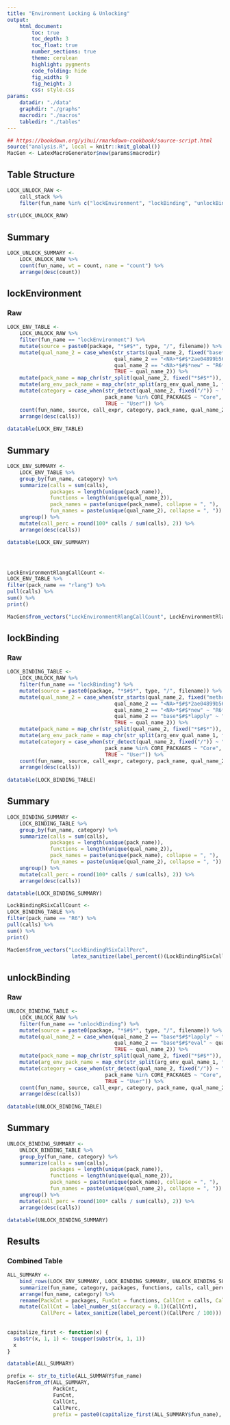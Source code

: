 ```yaml
---
title: "Environment Locking & Unlocking"
output:
    html_document:
        toc: true
        toc_depth: 3
        toc_float: true
        number_sections: true
        theme: cerulean
        highlight: pygments
        code_folding: hide
        fig_width: 9
        fig_height: 3
        css: style.css
params:
    datadir: "./data"
    graphdir: "./graphs"
    macrodir: "./macros"
    tabledir: "./tables"
---
```


```r
## https://bookdown.org/yihui/rmarkdown-cookbook/source-script.html
source("analysis.R", local = knitr::knit_global())
MacGen <- LatexMacroGenerator$new(params$macrodir)
```

## Table Structure


```r
LOCK_UNLOCK_RAW <-
    call_stack %>%
    filter(fun_name %in% c("lockEnvironment", "lockBinding", "unlockBinding"))
    
str(LOCK_UNLOCK_RAW)
```


## Summary

```r
LOCK_UNLOCK_SUMMARY <-
    LOCK_UNLOCK_RAW %>% 
    count(fun_name, wt = count, name = "count") %>%
    arrange(desc(count))
```

## lockEnvironment


### Raw

```r
LOCK_ENV_TABLE <-
    LOCK_UNLOCK_RAW %>%
    filter(fun_name == "lockEnvironment") %>%
    mutate(source = paste0(package, "*$#$*", type, "/", filename)) %>%
    mutate(qual_name_2 = case_when(str_starts(qual_name_2, fixed("base*$#$*loadNamespace*$#$*")) & qual_name_2 != "base*$#$*loadNamespace*$#$*sealNamespace" ~ "base*$#$*loadNamespace*$#$*sealNamespace",
                                   qual_name_2 == "<NA>*$#$*2ae04899b56d2a4922d9088b16dca9f5493c3ceb37dabbfb0d6625d23af95e73e9e212ac86b83f1445eacfdbd3fa81b3a661bb7f3c5da3fa04debfa085395681" ~ "R6*$#$*clone_method",
                                   qual_name_2 == "<NA>*$#$*new" ~ "R6*$#$*new",
                                   TRUE ~ qual_name_2)) %>%
    mutate(pack_name = map_chr(str_split(qual_name_2, fixed("*$#$*")), ~.[1])) %>%
    mutate(arg_env_pack_name = map_chr(str_split(arg_env_qual_name_1, fixed("*$#$*")), ~.[1])) %>%
    mutate(category = case_when(str_detect(qual_name_2, fixed("/")) ~ "Top-Level",
                                pack_name %in% CORE_PACKAGES ~ "Core",
                                TRUE ~ "User")) %>%
    count(fun_name, source, call_expr, category, pack_name, qual_name_2, qual_name_3, qual_name_4, arg_env_pack_name, arg_env_qual_name = arg_env_qual_name_1, wt = count, name = "calls") %>%
    arrange(desc(calls))
    
datatable(LOCK_ENV_TABLE)
```

## Summary

```r
LOCK_ENV_SUMMARY <-
    LOCK_ENV_TABLE %>%
    group_by(fun_name, category) %>%
    summarize(calls = sum(calls),
              packages = length(unique(pack_name)),
              functions = length(unique(qual_name_2)),
              pack_names = paste(unique(pack_name), collapse = ", "),
              fun_names = paste(unique(qual_name_2), collapse = ", ")) %>%
    ungroup() %>%
    mutate(call_perc = round(100* calls / sum(calls), 2)) %>%
    arrange(desc(calls))

datatable(LOCK_ENV_SUMMARY)




LockEnvironmentRlangCallCount <- 
LOCK_ENV_TABLE %>%
filter(pack_name == "rlang") %>%
pull(calls) %>%
sum() %>%
print()

MacGen$from_vectors("LockEnvironmentRlangCallCount", LockEnvironmentRlangCallCount)
```

## lockBinding


### Raw

```r
LOCK_BINDING_TABLE <-
    LOCK_UNLOCK_RAW %>%
    filter(fun_name == "lockBinding") %>%
    mutate(source = paste0(package, "*$#$*", type, "/", filename)) %>%
    mutate(qual_name_2 = case_when(str_starts(qual_name_2, fixed("methods*$#$*")) & !(qual_name_2 %in% c("methods*$#$*.assignOverBinding", "methods*$#$*.setDummyField")) ~ "methods*$#$*.initForEnvRefClass",
                                   qual_name_2 == "<NA>*$#$*2ae04899b56d2a4922d9088b16dca9f5493c3ceb37dabbfb0d6625d23af95e73e9e212ac86b83f1445eacfdbd3fa81b3a661bb7f3c5da3fa04debfa085395681*$#$*copy_slice"~ "R6*$#$*generator_funs*$#$*clone_method",
                                   qual_name_2 == "<NA>*$#$*new" ~ "R6*$#$*new",
                                   qual_name_2 == "base*$#$*lapply" ~ "rlang*$#$*env_binding_lock",
                                   TRUE ~ qual_name_2)) %>%
    mutate(pack_name = map_chr(str_split(qual_name_2, fixed("*$#$*")), ~.[1])) %>%
    mutate(arg_env_pack_name = map_chr(str_split(arg_env_qual_name_1, fixed("*$#$*")), ~.[1])) %>%
    mutate(category = case_when(str_detect(qual_name_2, fixed("/")) ~ "Top-Level",
                                pack_name %in% CORE_PACKAGES ~ "Core",
                                TRUE ~ "User")) %>%
    count(fun_name, source, call_expr, category, pack_name, qual_name_2, qual_name_3, qual_name_4, arg_env_pack_name, arg_env_qual_name = arg_env_qual_name_1, wt = count, name = "calls") %>%
    arrange(desc(calls))
    
datatable(LOCK_BINDING_TABLE)
```

## Summary

```r
LOCK_BINDING_SUMMARY <-
    LOCK_BINDING_TABLE %>%
    group_by(fun_name, category) %>%
    summarize(calls = sum(calls),
              packages = length(unique(pack_name)),
              functions = length(unique(qual_name_2)),
              pack_names = paste(unique(pack_name), collapse = ", "),
              fun_names = paste(unique(qual_name_2), collapse = ", ")) %>%
    ungroup() %>%
    mutate(call_perc = round(100* calls / sum(calls), 2)) %>%
    arrange(desc(calls))

datatable(LOCK_BINDING_SUMMARY)

LockBindingRSixCallCount <- 
LOCK_BINDING_TABLE %>%
filter(pack_name == "R6") %>%
pull(calls) %>%
sum() %>%
print()

MacGen$from_vectors("LockBindingRSixCallPerc",
                     latex_sanitize(label_percent()(LockBindingRSixCallCount / sum(LOCK_BINDING_SUMMARY$calls))))
```

## unlockBinding


### Raw

```r
UNLOCK_BINDING_TABLE <-
    LOCK_UNLOCK_RAW %>%
    filter(fun_name == "unlockBinding") %>%
    mutate(source = paste0(package, "*$#$*", type, "/", filename)) %>%
    mutate(qual_name_2 = case_when(qual_name_2 == "base*$#$*lapply" ~ "rlang*$#$*env_binding_unlock",
                                   qual_name_2 == "base*$#$*eval" ~ qual_name_3,
                                   TRUE ~ qual_name_2)) %>%
    mutate(pack_name = map_chr(str_split(qual_name_2, fixed("*$#$*")), ~.[1])) %>%
    mutate(arg_env_pack_name = map_chr(str_split(arg_env_qual_name_1, fixed("*$#$*")), ~.[1])) %>%
    mutate(category = case_when(str_detect(qual_name_2, fixed("/")) ~ "Top-Level",
                                pack_name %in% CORE_PACKAGES ~ "Core",
                                TRUE ~ "User")) %>%
    count(fun_name, source, call_expr, category, pack_name, qual_name_2, qual_name_3, qual_name_4, arg_env_pack_name, arg_env_qual_name = arg_env_qual_name_1, wt = count, name = "calls") %>%
    arrange(desc(calls))
    
datatable(UNLOCK_BINDING_TABLE)
```

## Summary

```r
UNLOCK_BINDING_SUMMARY <-
    UNLOCK_BINDING_TABLE %>%
    group_by(fun_name, category) %>%
    summarize(calls = sum(calls),
              packages = length(unique(pack_name)),
              functions = length(unique(qual_name_2)),
              pack_names = paste(unique(pack_name), collapse = ", "),
              fun_names = paste(unique(qual_name_2), collapse = ", ")) %>%
    ungroup() %>%
    mutate(call_perc = round(100* calls / sum(calls), 2)) %>%
    arrange(desc(calls))

datatable(UNLOCK_BINDING_SUMMARY)
```

## Results

### Combined Table

```r
ALL_SUMMARY <- 
    bind_rows(LOCK_ENV_SUMMARY, LOCK_BINDING_SUMMARY, UNLOCK_BINDING_SUMMARY) %>%
    summarize(fun_name, category, packages, functions, calls, call_perc) %>%
    arrange(fun_name, category) %>%
    rename(PackCnt = packages, FunCnt = functions, CallCnt = calls, CallPerc = call_perc) %>%
    mutate(CallCnt = label_number_si(accuracy = 0.1)(CallCnt),
           CallPerc = latex_sanitize(label_percent()(CallPerc / 100)))
    
    
capitalize_first <- function(x) {
  substr(x, 1, 1) <- toupper(substr(x, 1, 1))
  x
}

datatable(ALL_SUMMARY)

prefix <- str_to_title(ALL_SUMMARY$fun_name)
MacGen$from_df(ALL_SUMMARY,
               PackCnt,
               FunCnt,
               CallCnt,
               CallPerc,
               prefix = paste0(capitalize_first(ALL_SUMMARY$fun_name), ALL_SUMMARY$category))
```
